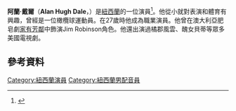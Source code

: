 {{Infobox person
| name = Alan Dale
| image = Alan DaleRev3.jpg
| caption = Dale at a promotional event in 2009
| birth_name = Alan Hugh Dale
| alias =
| birth_date = {{birth date and age|1947|5|6|df=y}}
| birth_place = [[紐西蘭|紐西蘭]][[奧塔哥大區|奧塔哥大區]][[但尼丁|但尼丁]]
| yearsactive = 1979–現在
| spouse = Claire Dale (1968–1979)<br />Tracey Pearson (1990–現在)
| children = 4
| occupation = Actor
}}
'''阿蘭·戴爾'''（'''Alan Hugh Dale'''，{{bd|1947年|5月6日}}）是[[紐西蘭|紐西蘭]]的一位演員<ref name=twenty>{{Cite news |url=http://www.whatsonstage.com/index.php?pg=207&story=E8821205155127 |title=20 Questions With ... Alan Dale |accessdate=24 April 2008 |date=10 March 2008 |work=What's on Stage |author=Roger Foss |deadurl=yes |archiveurl=https://web.archive.org/web/20110517105003/http://www.whatsonstage.com/index.php?pg=207&story=E8821205155127 |archivedate=2011-05-17}}</ref>。他從小就對表演和體育有興趣，曾經是一位橄欖球運動員。在27歲時他成為職業演員。他曾在澳大利亞肥皂劇[[家有芳鄰|家有芳鄰]]中飾演Jim Robinson角色。他還出演過橘郡風雲、醜女貝蒂等眾多美國電視劇。
==參考資料==
{{Reflist}}
[[Category:紐西蘭演員|Category:紐西蘭演員]]
[[Category:紐西蘭男配音員|Category:紐西蘭男配音員]]